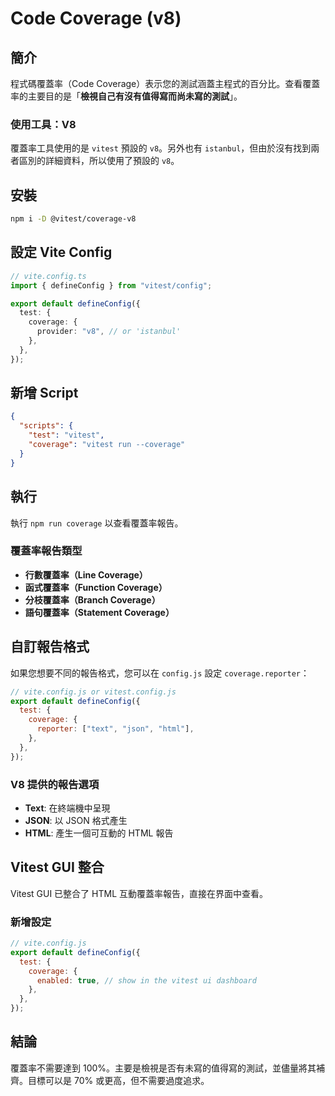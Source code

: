 # Code Coverage (v8)

## 簡介

程式碼覆蓋率（Code Coverage）表示您的測試涵蓋主程式的百分比。查看覆蓋率的主要目的是「**檢視自己有沒有值得寫而尚未寫的測試**」。

### 使用工具：V8

覆蓋率工具使用的是 `vitest` 預設的 `v8`。另外也有 `istanbul`，但由於沒有找到兩者區別的詳細資料，所以使用了預設的 `v8`。

## 安裝

```bash
npm i -D @vitest/coverage-v8
```

## 設定 Vite Config

```typescript
// vite.config.ts
import { defineConfig } from "vitest/config";

export default defineConfig({
  test: {
    coverage: {
      provider: "v8", // or 'istanbul'
    },
  },
});
```

## 新增 Script

```json
{
  "scripts": {
    "test": "vitest",
    "coverage": "vitest run --coverage"
  }
}
```

## 執行

執行 `npm run coverage` 以查看覆蓋率報告。

### 覆蓋率報告類型

- **行數覆蓋率（Line Coverage）**
- **函式覆蓋率（Function Coverage）**
- **分枝覆蓋率（Branch Coverage）**
- **語句覆蓋率（Statement Coverage）**

## 自訂報告格式

如果您想要不同的報告格式，您可以在 `config.js` 設定 `coverage.reporter`：

```javascript
// vite.config.js or vitest.config.js
export default defineConfig({
  test: {
    coverage: {
      reporter: ["text", "json", "html"],
    },
  },
});
```

### V8 提供的報告選項

- **Text**: 在終端機中呈現
- **JSON**: 以 JSON 格式產生
- **HTML**: 產生一個可互動的 HTML 報告

## Vitest GUI 整合

Vitest GUI 已整合了 HTML 互動覆蓋率報告，直接在界面中查看。

### 新增設定

```javascript
// vite.config.js
export default defineConfig({
  test: {
    coverage: {
      enabled: true, // show in the vitest ui dashboard
    },
  },
});
```

## 結論

覆蓋率不需要達到 100%。主要是檢視是否有未寫的值得寫的測試，並儘量將其補齊。目標可以是 70% 或更高，但不需要過度追求。
